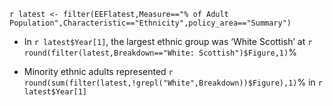 `r latest <- filter(EEFlatest,Measure=="% of Adult Population",Characteristic=="Ethnicity",policy_area=="Summary")
`

* In `r latest$Year[1]`, the largest ethnic group was 'White Scottish' at `r round(filter(latest,Breakdown=="White: Scottish")$Figure,1)`%

* Minority ethnic adults represented `r round(sum(filter(latest,!grepl("White",Breakdown))$Figure),1)`% in `r latest$Year[1]`
